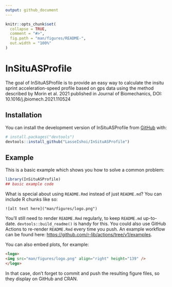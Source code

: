 ```yaml
---
output: github_document
---
```


<!-- README.md is generated from README.Rmd. Please edit that file -->

```r
knitr::opts_chunk$set(
  collapse = TRUE,
  comment = "#>",
  fig.path = "man/figures/README-",
  out.width = "100%"
)
```

# InSituASProfile

<!-- badges: start -->
<!-- badges: end -->

The goal of InSituASProfile is to provide an easy way to calculate the insitu sprint acceleration-speed profile based on gps data using the method described by Morin et al. 2021 published in Journal of Biomechanics, DOI: 10.1016/j.jbiomech.2021.110524

## Installation

You can install the development version of InSituASProfile from [GitHub](https://github.com/) with:

``` r
# install.packages("devtools")
devtools::install_github("LasseIshoi/InSituASProfile")
```

## Example

This is a basic example which shows you how to solve a common problem:

```r
library(InSituASProfile)
## basic example code
```

What is special about using `README.Rmd` instead of just `README.md`? You can include R chunks like so:

```
![alt text here]("man/figures/logo.png")
```

You'll still need to render `README.Rmd` regularly, to keep `README.md` up-to-date. `devtools::build_readme()` is handy for this. You could also use GitHub Actions to re-render `README.Rmd` every time you push. An example workflow can be found here: <https://github.com/r-lib/actions/tree/v1/examples>.

You can also embed plots, for example:

```html
<logo>
<img src="man/figures/logo.png" align="right" height="139" />
</logo>
```

In that case, don't forget to commit and push the resulting figure files, so they display on GitHub and CRAN.
